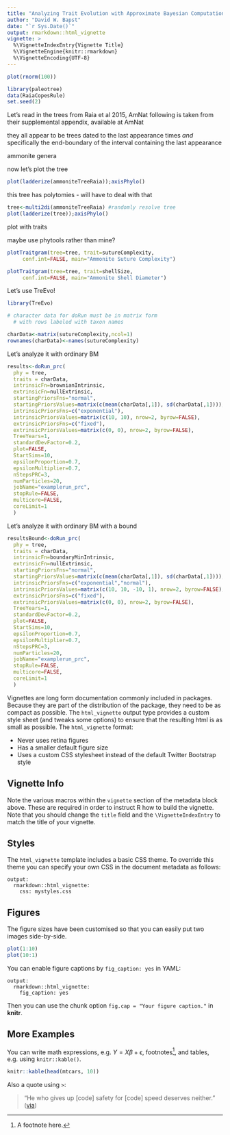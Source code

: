 ```yaml
---
title: "Analyzing Trait Evolution with Approximate Bayesian Computation in TreEvo"
author: "David W. Bapst"
date: "`r Sys.Date()`"
output: rmarkdown::html_vignette
vignette: >
  %\VignetteIndexEntry{Vignette Title}
  %\VignetteEngine{knitr::rmarkdown}
  %\VignetteEncoding{UTF-8}
---
```


```r
plot(rnorm(100))
```

```r
library(paleotree)
data(RaiaCopesRule)
set.seed(2)

```

 Let's read in the trees from Raia et al 2015, AmNat
 following is taken from their supplemental appendix, available at AmNat

 they all appear to be trees dated to the last appearance times
 *and* specifically the end-boundary of the interval containing the last appearance


 ammonite genera


 now let's plot the tree

```r
plot(ladderize(ammoniteTreeRaia));axisPhylo()
```



this tree has polytomies - will have to deal with that

```r
tree<-multi2di(ammoniteTreeRaia) #randomly resolve tree
plot(ladderize(tree));axisPhylo()
```


plot with traits

 maybe use phytools rather than mine?


```r
plotTraitgram(tree=tree, trait=sutureComplexity,
	 conf.int=FALSE, main="Ammonite Suture Complexity")

plotTraitgram(tree=tree, trait=shellSize,
	 conf.int=FALSE, main="Ammonite Shell Diameter")
```

Let's use TreEvo!

```r

library(TreEvo)

# character data for doRun must be in matrix form
  # with rows labeled with taxon names

charData<-matrix(sutureComplexity,ncol=1)
rownames(charData)<-names(sutureComplexity)
```

Let's analyze it with ordinary BM

```r
results<-doRun_prc(
  phy = tree,
  traits = charData,
  intrinsicFn=brownianIntrinsic,
  extrinsicFn=nullExtrinsic,
  startingPriorsFns="normal",
  startingPriorsValues=matrix(c(mean(charData[,1]), sd(charData[,1]))),
  intrinsicPriorsFns=c("exponential"),
  intrinsicPriorsValues=matrix(c(10, 10), nrow=2, byrow=FALSE),
  extrinsicPriorsFns=c("fixed"),
  extrinsicPriorsValues=matrix(c(0, 0), nrow=2, byrow=FALSE),
  TreeYears=1,
  standardDevFactor=0.2,
  plot=FALSE,
  StartSims=10,
  epsilonProportion=0.7,
  epsilonMultiplier=0.7,
  nStepsPRC=3,
  numParticles=20,
  jobName="examplerun_prc",
  stopRule=FALSE,
  multicore=FALSE,
  coreLimit=1
  )
```

Let's analyze it with ordinary BM with a bound

```r
resultsBound<-doRun_prc(
  phy = tree,
  traits = charData,
  intrinsicFn=boundaryMinIntrinsic,
  extrinsicFn=nullExtrinsic,
  startingPriorsFns="normal",
  startingPriorsValues=matrix(c(mean(charData[,1]), sd(charData[,1]))),
  intrinsicPriorsFns=c("exponential","normal"),
  intrinsicPriorsValues=matrix(c(10, 10, -10, 1), nrow=2, byrow=FALSE),
  extrinsicPriorsFns=c("fixed"),
  extrinsicPriorsValues=matrix(c(0, 0), nrow=2, byrow=FALSE),
  TreeYears=1,
  standardDevFactor=0.2,
  plot=FALSE,
  StartSims=10,
  epsilonProportion=0.7,
  epsilonMultiplier=0.7,
  nStepsPRC=3,
  numParticles=20,
  jobName="examplerun_prc",
  stopRule=FALSE,
  multicore=FALSE,
  coreLimit=1
  )

```


















Vignettes are long form documentation commonly included in packages. Because they are part of the distribution of the package, they need to be as compact as possible. The `html_vignette` output type provides a custom style sheet (and tweaks some options) to ensure that the resulting html is as small as possible. The `html_vignette` format:

- Never uses retina figures
- Has a smaller default figure size
- Uses a custom CSS stylesheet instead of the default Twitter Bootstrap style

## Vignette Info

Note the various macros within the `vignette` section of the metadata block above. These are required in order to instruct R how to build the vignette. Note that you should change the `title` field and the `\VignetteIndexEntry` to match the title of your vignette.

## Styles

The `html_vignette` template includes a basic CSS theme. To override this theme you can specify your own CSS in the document metadata as follows:

    output: 
      rmarkdown::html_vignette:
        css: mystyles.css

## Figures

The figure sizes have been customised so that you can easily put two images side-by-side. 

```r
plot(1:10)
plot(10:1)
```

You can enable figure captions by `fig_caption: yes` in YAML:

    output:
      rmarkdown::html_vignette:
        fig_caption: yes

Then you can use the chunk option `fig.cap = "Your figure caption."` in **knitr**.

## More Examples

You can write math expressions, e.g. $Y = X\beta + \epsilon$, footnotes^[A footnote here.], and tables, e.g. using `knitr::kable()`.

```r
knitr::kable(head(mtcars, 10))
```

Also a quote using `>`:

> "He who gives up [code] safety for [code] speed deserves neither."
([via](https://twitter.com/hadleywickham/status/504368538874703872))

